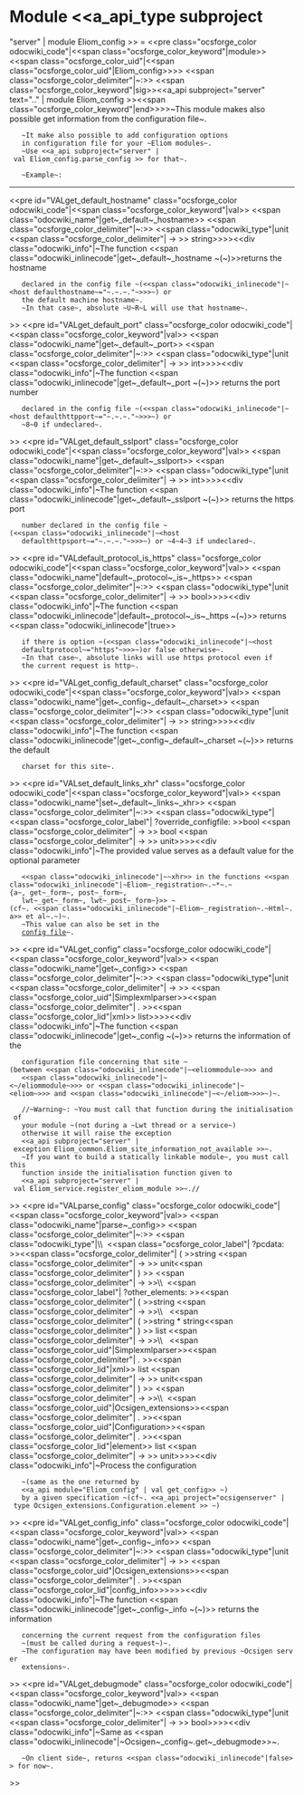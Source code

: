 =Module <<a_api_type subproject="server" | module Eliom_config >> =
<<pre class="ocsforge_color odocwiki_code"|<<span class="ocsforge_color_keyword"|module>> <<span class="ocsforge_color_uid"|<<span class="ocsforge_color_uid"|Eliom_config>>>> <<span class="ocsforge_color_delimiter"|~:>> <<span class="ocsforge_color_keyword"|sig>><<a_api subproject="server" text=".." | module Eliom_config >><<span class="ocsforge_color_keyword"|end>>>>~This module makes also possible get information from the configuration
file~.


    ~It make also possible to add configuration options
    in configuration file for your ~Eliom modules~.
    ~Use <<a_api subproject="server" | val Eliom_config.parse_config >> for that~.


    ~Example~:


{{{     <eliommodule ...>
        <myoption myattr="...">myvalue</myoption>
     </eliommodule>}}}

----
<<pre id="VALget_default_hostname" class="ocsforge_color odocwiki_code"|<<span class="ocsforge_color_keyword"|val>> <<span class="odocwiki_name"|get~_default~_hostname>> <<span class="ocsforge_color_delimiter"|~:>> <<span class="odocwiki_type"|unit <<span class="ocsforge_color_delimiter"| -> >> string>>>><<div class="odocwiki_info"|~The function <<span class="odocwiki_inlinecode"|get~_default~_hostname ~(~)>>returns the hostname
    declared in the config file ~(<<span class="odocwiki_inlinecode"|~<host defaulthostname~="~.~.~."~>>>~) or
    the default machine hostname~.
    ~In that case~, absolute ~U~R~L will use that hostname~.
>>
<<pre id="VALget_default_port" class="ocsforge_color odocwiki_code"|<<span class="ocsforge_color_keyword"|val>> <<span class="odocwiki_name"|get~_default~_port>> <<span class="ocsforge_color_delimiter"|~:>> <<span class="odocwiki_type"|unit <<span class="ocsforge_color_delimiter"| -> >> int>>>><<div class="odocwiki_info"|~The function <<span class="odocwiki_inlinecode"|get~_default~_port ~(~)>> returns the port number
    declared in the config file ~(<<span class="odocwiki_inlinecode"|~<host defaulthttpport~="~.~.~."~>>>~) or
    ~8~0 if undeclared~.
>>
<<pre id="VALget_default_sslport" class="ocsforge_color odocwiki_code"|<<span class="ocsforge_color_keyword"|val>> <<span class="odocwiki_name"|get~_default~_sslport>> <<span class="ocsforge_color_delimiter"|~:>> <<span class="odocwiki_type"|unit <<span class="ocsforge_color_delimiter"| -> >> int>>>><<div class="odocwiki_info"|~The function <<span class="odocwiki_inlinecode"|get~_default~_sslport ~(~)>> returns the https port
    number declared in the config file ~(<<span class="odocwiki_inlinecode"|~<host
    defaulthttpsport~="~.~.~."~>>>~) or ~4~4~3 if undeclared~.
>>
<<pre id="VALdefault_protocol_is_https" class="ocsforge_color odocwiki_code"|<<span class="ocsforge_color_keyword"|val>> <<span class="odocwiki_name"|default~_protocol~_is~_https>> <<span class="ocsforge_color_delimiter"|~:>> <<span class="odocwiki_type"|unit <<span class="ocsforge_color_delimiter"| -> >> bool>>>><<div class="odocwiki_info"|~The function <<span class="odocwiki_inlinecode"|default~_protocol~_is~_https ~(~)>> returns <<span class="odocwiki_inlinecode"|true>>
    if there is option ~(<<span class="odocwiki_inlinecode"|~<host
    defaultprotocol~="https"~>>>~)or false otherwise~.
    ~In that case~, absolute links will use https protocol even if
    the current request is http~.
>>
<<pre id="VALget_config_default_charset" class="ocsforge_color odocwiki_code"|<<span class="ocsforge_color_keyword"|val>> <<span class="odocwiki_name"|get~_config~_default~_charset>> <<span class="ocsforge_color_delimiter"|~:>> <<span class="odocwiki_type"|unit <<span class="ocsforge_color_delimiter"| -> >> string>>>><<div class="odocwiki_info"|~The function <<span class="odocwiki_inlinecode"|get~_config~_default~_charset ~(~)>> returns the default
    charset for this site~.
>>
<<pre id="VALset_default_links_xhr" class="ocsforge_color odocwiki_code"|<<span class="ocsforge_color_keyword"|val>> <<span class="odocwiki_name"|set~_default~_links~_xhr>> <<span class="ocsforge_color_delimiter"|~:>> <<span class="odocwiki_type"|<<span class="ocsforge_color_label"| ?override_configfile: >>bool <<span class="ocsforge_color_delimiter"| -> >> bool <<span class="ocsforge_color_delimiter"| -> >> unit>>>><<div class="odocwiki_info"|~The provided value serves as a default value for the optional parameter
    <<span class="odocwiki_inlinecode"|~~xhr>> in the functions <<span class="odocwiki_inlinecode"|~Eliom~_registration~.~*~.~{a~, get~_form~, post~_form~,
    lwt~_get~_form~, lwt~_post~_form~}>> ~(cf~. <<span class="odocwiki_inlinecode"|~Eliom~_registration~.~Html~.a>> et al~.~)~.
    ~This value can also be set in the
    [[http://ocsigen.org/eliom/dev/manual/config#h5o-25|config file]]~.
>>
<<pre id="VALget_config" class="ocsforge_color odocwiki_code"|<<span class="ocsforge_color_keyword"|val>> <<span class="odocwiki_name"|get~_config>> <<span class="ocsforge_color_delimiter"|~:>> <<span class="odocwiki_type"|unit <<span class="ocsforge_color_delimiter"| -> >> <<span class="ocsforge_color_uid"|Simplexmlparser>><<span class="ocsforge_color_delimiter"| . >><<span class="ocsforge_color_lid"|xml>> list>>>><<div class="odocwiki_info"|~The function <<span class="odocwiki_inlinecode"|get~_config ~(~)>> returns the information of the
    configuration file concerning that site ~(between <<span class="odocwiki_inlinecode"|~<eliommodule~>>> and
    <<span class="odocwiki_inlinecode"|~<~/eliommodule~>>> or <<span class="odocwiki_inlinecode"|~<eliom~>>> and <<span class="odocwiki_inlinecode"|~<~/eliom~>>>~)~.


    //~Warning~: ~You must call that function during the initialisation of
    your module ~(not during a ~Lwt thread or a service~)
    otherwise it will raise the exception
    <<a_api subproject="server" | exception Eliom_common.Eliom_site_information_not_available >>~.
    ~If you want to build a statically linkable module~, you must call this
    function inside the initialisation function given to
    <<a_api subproject="server" | val Eliom_service.register_eliom_module >>~.//
>>
<<pre id="VALparse_config" class="ocsforge_color odocwiki_code"|<<span class="ocsforge_color_keyword"|val>> <<span class="odocwiki_name"|parse~_config>> <<span class="ocsforge_color_delimiter"|~:>> <<span class="odocwiki_type"|\\  <<span class="ocsforge_color_label"| ?pcdata: >><<span class="ocsforge_color_delimiter"| ( >>string <<span class="ocsforge_color_delimiter"| -> >> unit<<span class="ocsforge_color_delimiter"| ) >> <<span class="ocsforge_color_delimiter"| -> >>\\  <<span class="ocsforge_color_label"| ?other_elements: >><<span class="ocsforge_color_delimiter"| ( >>string <<span class="ocsforge_color_delimiter"| -> >>\\                   <<span class="ocsforge_color_delimiter"| ( >>string * string<<span class="ocsforge_color_delimiter"| ) >> list <<span class="ocsforge_color_delimiter"| -> >>\\                   <<span class="ocsforge_color_uid"|Simplexmlparser>><<span class="ocsforge_color_delimiter"| . >><<span class="ocsforge_color_lid"|xml>> list <<span class="ocsforge_color_delimiter"| -> >> unit<<span class="ocsforge_color_delimiter"| ) >> <<span class="ocsforge_color_delimiter"| -> >>\\  <<span class="ocsforge_color_uid"|Ocsigen_extensions>><<span class="ocsforge_color_delimiter"| . >><<span class="ocsforge_color_uid"|Configuration>><<span class="ocsforge_color_delimiter"| . >><<span class="ocsforge_color_lid"|element>> list <<span class="ocsforge_color_delimiter"| -> >> unit>>>><<div class="odocwiki_info"|~Process the configuration
    ~(same as the one returned by
    <<a_api module="Eliom_config" | val get_config>> ~)
    by a given specification ~(cf~. <<a_api project="ocsigenserver" | type Ocsigen_extensions.Configuration.element >> ~)
>>
<<pre id="VALget_config_info" class="ocsforge_color odocwiki_code"|<<span class="ocsforge_color_keyword"|val>> <<span class="odocwiki_name"|get~_config~_info>> <<span class="ocsforge_color_delimiter"|~:>> <<span class="odocwiki_type"|unit <<span class="ocsforge_color_delimiter"| -> >> <<span class="ocsforge_color_uid"|Ocsigen_extensions>><<span class="ocsforge_color_delimiter"| . >><<span class="ocsforge_color_lid"|config_info>>>>>><<div class="odocwiki_info"|~The function <<span class="odocwiki_inlinecode"|get~_config~_info ~(~)>> returns the information
    concerning the current request from the configuration files
    ~(must be called during a request~)~.
    ~The configuration may have been modified by previous ~Ocsigen server
    extensions~.
>>
<<pre id="VALget_debugmode" class="ocsforge_color odocwiki_code"|<<span class="ocsforge_color_keyword"|val>> <<span class="odocwiki_name"|get~_debugmode>> <<span class="ocsforge_color_delimiter"|~:>> <<span class="odocwiki_type"|unit <<span class="ocsforge_color_delimiter"| -> >> bool>>>><<div class="odocwiki_info"|~Same as <<span class="odocwiki_inlinecode"|~Ocsigen~_config~.get~_debugmode>>~.
    ~On client side~, returns <<span class="odocwiki_inlinecode"|false>> for now~.
>>
